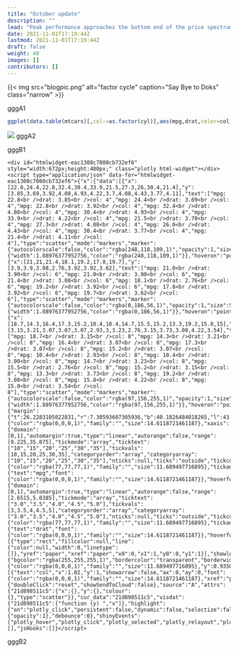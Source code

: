 ```yaml
---
title: "October update"
description: ""
lead: "Peak performance approaches the bottom end of the price spectrum"
date: 2021-11-01T17:19:44Z
lastmod: 2021-11-01T17:19:44Z
draft: false
weight: 40
images: []
contributors: []
---
```


{{< img src="blogpic.png" alt="factor cycle" caption="Say Bye to Doks" class="narrow" >}}

gggA1

```r
ggplot(data.table(mtcars)[,col:=as.factor(cyl)],aes(mpg,drat,color=col))+geom_point()
```

![](cars-1.png)<!-- -->
gggA2

gggB1


```{=html}
<div id="htmlwidget-eac1308c7080cb732ef6" style="width:672px;height:480px;" class="plotly html-widget"></div>
<script type="application/json" data-for="htmlwidget-eac1308c7080cb732ef6">{"x":{"data":[{"x":[22.8,24.4,22.8,32.4,30.4,33.9,21.5,27.3,26,30.4,21.4],"y":[3.85,3.69,3.92,4.08,4.93,4.22,3.7,4.08,4.43,3.77,4.11],"text":["mpg: 22.8<br />drat: 3.85<br />col: 4","mpg: 24.4<br />drat: 3.69<br />col: 4","mpg: 22.8<br />drat: 3.92<br />col: 4","mpg: 32.4<br />drat: 4.08<br />col: 4","mpg: 30.4<br />drat: 4.93<br />col: 4","mpg: 33.9<br />drat: 4.22<br />col: 4","mpg: 21.5<br />drat: 3.70<br />col: 4","mpg: 27.3<br />drat: 4.08<br />col: 4","mpg: 26.0<br />drat: 4.43<br />col: 4","mpg: 30.4<br />drat: 3.77<br />col: 4","mpg: 21.4<br />drat: 4.11<br />col: 4"],"type":"scatter","mode":"markers","marker":{"autocolorscale":false,"color":"rgba(248,118,109,1)","opacity":1,"size":5.66929133858268,"symbol":"circle","line":{"width":1.88976377952756,"color":"rgba(248,118,109,1)"}},"hoveron":"points","name":"4","legendgroup":"4","showlegend":true,"xaxis":"x","yaxis":"y","hoverinfo":"text","frame":null},{"x":[21,21,21.4,18.1,19.2,17.8,19.7],"y":[3.9,3.9,3.08,2.76,3.92,3.92,3.62],"text":["mpg: 21.0<br />drat: 3.90<br />col: 6","mpg: 21.0<br />drat: 3.90<br />col: 6","mpg: 21.4<br />drat: 3.08<br />col: 6","mpg: 18.1<br />drat: 2.76<br />col: 6","mpg: 19.2<br />drat: 3.92<br />col: 6","mpg: 17.8<br />drat: 3.92<br />col: 6","mpg: 19.7<br />drat: 3.62<br />col: 6"],"type":"scatter","mode":"markers","marker":{"autocolorscale":false,"color":"rgba(0,186,56,1)","opacity":1,"size":5.66929133858268,"symbol":"circle","line":{"width":1.88976377952756,"color":"rgba(0,186,56,1)"}},"hoveron":"points","name":"6","legendgroup":"6","showlegend":true,"xaxis":"x","yaxis":"y","hoverinfo":"text","frame":null},{"x":[18.7,14.3,16.4,17.3,15.2,10.4,10.4,14.7,15.5,15.2,13.3,19.2,15.8,15],"y":[3.15,3.21,3.07,3.07,3.07,2.93,3,3.23,2.76,3.15,3.73,3.08,4.22,3.54],"text":["mpg: 18.7<br />drat: 3.15<br />col: 8","mpg: 14.3<br />drat: 3.21<br />col: 8","mpg: 16.4<br />drat: 3.07<br />col: 8","mpg: 17.3<br />drat: 3.07<br />col: 8","mpg: 15.2<br />drat: 3.07<br />col: 8","mpg: 10.4<br />drat: 2.93<br />col: 8","mpg: 10.4<br />drat: 3.00<br />col: 8","mpg: 14.7<br />drat: 3.23<br />col: 8","mpg: 15.5<br />drat: 2.76<br />col: 8","mpg: 15.2<br />drat: 3.15<br />col: 8","mpg: 13.3<br />drat: 3.73<br />col: 8","mpg: 19.2<br />drat: 3.08<br />col: 8","mpg: 15.8<br />drat: 4.22<br />col: 8","mpg: 15.0<br />drat: 3.54<br />col: 8"],"type":"scatter","mode":"markers","marker":{"autocolorscale":false,"color":"rgba(97,156,255,1)","opacity":1,"size":5.66929133858268,"symbol":"circle","line":{"width":1.88976377952756,"color":"rgba(97,156,255,1)"}},"hoveron":"points","name":"8","legendgroup":"8","showlegend":true,"xaxis":"x","yaxis":"y","hoverinfo":"text","frame":null}],"layout":{"margin":{"t":26.2283105022831,"r":7.30593607305936,"b":40.1826484018265,"l":43.1050228310502},"plot_bgcolor":"rgba(235,235,235,1)","paper_bgcolor":"rgba(255,255,255,1)","font":{"color":"rgba(0,0,0,1)","family":"","size":14.6118721461187},"xaxis":{"domain":[0,1],"automargin":true,"type":"linear","autorange":false,"range":[9.225,35.075],"tickmode":"array","ticktext":["10","15","20","25","30","35"],"tickvals":[10,15,20,25,30,35],"categoryorder":"array","categoryarray":["10","15","20","25","30","35"],"nticks":null,"ticks":"outside","tickcolor":"rgba(51,51,51,1)","ticklen":3.65296803652968,"tickwidth":0.66417600664176,"showticklabels":true,"tickfont":{"color":"rgba(77,77,77,1)","family":"","size":11.689497716895},"tickangle":-0,"showline":false,"linecolor":null,"linewidth":0,"showgrid":true,"gridcolor":"rgba(255,255,255,1)","gridwidth":0.66417600664176,"zeroline":false,"anchor":"y","title":{"text":"mpg","font":{"color":"rgba(0,0,0,1)","family":"","size":14.6118721461187}},"hoverformat":".2f"},"yaxis":{"domain":[0,1],"automargin":true,"type":"linear","autorange":false,"range":[2.6515,5.0385],"tickmode":"array","ticktext":["3.0","3.5","4.0","4.5","5.0"],"tickvals":[3,3.5,4,4.5,5],"categoryorder":"array","categoryarray":["3.0","3.5","4.0","4.5","5.0"],"nticks":null,"ticks":"outside","tickcolor":"rgba(51,51,51,1)","ticklen":3.65296803652968,"tickwidth":0.66417600664176,"showticklabels":true,"tickfont":{"color":"rgba(77,77,77,1)","family":"","size":11.689497716895},"tickangle":-0,"showline":false,"linecolor":null,"linewidth":0,"showgrid":true,"gridcolor":"rgba(255,255,255,1)","gridwidth":0.66417600664176,"zeroline":false,"anchor":"x","title":{"text":"drat","font":{"color":"rgba(0,0,0,1)","family":"","size":14.6118721461187}},"hoverformat":".2f"},"shapes":[{"type":"rect","fillcolor":null,"line":{"color":null,"width":0,"linetype":[]},"yref":"paper","xref":"paper","x0":0,"x1":1,"y0":0,"y1":1}],"showlegend":true,"legend":{"bgcolor":"rgba(255,255,255,1)","bordercolor":"transparent","borderwidth":1.88976377952756,"font":{"color":"rgba(0,0,0,1)","family":"","size":11.689497716895},"y":0.93503937007874},"annotations":[{"text":"col","x":1.02,"y":1,"showarrow":false,"ax":0,"ay":0,"font":{"color":"rgba(0,0,0,1)","family":"","size":14.6118721461187},"xref":"paper","yref":"paper","textangle":-0,"xanchor":"left","yanchor":"bottom","legendTitle":true}],"hovermode":"closest","barmode":"relative"},"config":{"doubleClick":"reset","showSendToCloud":false},"source":"A","attrs":{"21d898511c5":{"x":{},"y":{},"colour":{},"type":"scatter"}},"cur_data":"21d898511c5","visdat":{"21d898511c5":["function (y) ","x"]},"highlight":{"on":"plotly_click","persistent":false,"dynamic":false,"selectize":false,"opacityDim":0.2,"selected":{"opacity":1},"debounce":0},"shinyEvents":["plotly_hover","plotly_click","plotly_selected","plotly_relayout","plotly_brushed","plotly_brushing","plotly_clickannotation","plotly_doubleclick","plotly_deselect","plotly_afterplot","plotly_sunburstclick"],"base_url":"https://plot.ly"},"evals":[],"jsHooks":[]}</script>
```
gggB2
